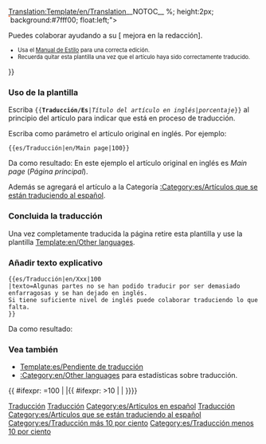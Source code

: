 <noinclude>[[Translation:Template/en/Translation]]</noinclude><noinclude>__NOTOC__ </noinclude>{{es/Metaplantilla de avisos| tipo  = estilo
| imagen= en/Translation.png
| texto = <strong>Este artículo se está traduciendo del original en inglés: <includeonly>[{{SERVER}}{{localurl:{{NAMESPACE}}:{{{1}}}|action=view}} {{{1}}}]</includeonly><noinclude>{{{1}}}</noinclude>.</strong>
<div>{{{texto|}}}</div>
<div style="font-size: 90%">
<div style="margin:auto; text-align:Left;">Porcentaje: {{{2|0}}}% aprox.
<div style="width:200px; text-align:Left; border:1px solid #aaa; padding:1px; overflow:hidden;"><span style="width:{{#expr: ({{{2|0}}}/100) * 100}}%; height:2px; background:#7fff00; float:left;">&nbsp;</span><span style="width:{{#expr: 100 - ({{{2|0}}}/100) * 100}}%; height:2px; background:#ff7f50; float:left;">&nbsp;</span></div>
</div>
Puedes colaborar ayudando a su [{{SERVER}}{{localurl:{{NAMESPACE}}:{{PAGENAME}}|action=edit}} mejora en la redacción].
</div><div style="font-size: 80%">
* Usa el [[es/Wiki/Manual de Estilo|Manual de Estilo]] para una correcta edición.
* Recuerda quitar esta plantilla una vez que el artículo haya sido correctamente traducido.</div>
}}<noinclude>

===Uso de la plantilla ===
Escriba <code><nowiki>{{</nowiki>'''Traducción/Es'''|''Título del artículo en inglés''|''porcentaje''<nowiki>}}</nowiki></code> al principio del artículo para indicar que está en proceso de traducción.
<p>Escriba como parámetro el artículo original en inglés. Por ejemplo:</p>
<pre>{{es/Traducción|en/Main page|100}}</pre>
Da como resultado:
{{es/Traducción|en/Main page|100}}
En este ejemplo el artículo original en inglés es ''Main page'' (''Página principal'').
<p>Además se agregará el artículo a la Categoría [[:Category:es/Artículos que se están traduciendo al español]].</p>

===Concluida la traducción===
Una vez completamente traducida la página retire esta plantilla y use la plantilla [[Template:en/Other languages]].

===Añadir texto explicativo===
<pre>{{es/Traducción|en/Xxx|100
|texto=Algunas partes no se han podido traducir por ser demasiado enfarragosas y se han dejado en inglés.
Si tiene suficiente nivel de inglés puede colaborar traduciendo lo que falta.
}}</pre>
Da como resultado:
{{es/Traducción|en/Xxx|100
|texto=Algunas partes no se han podido traducir por ser demasiado enfarragosas y se han dejado en inglés. Si tiene suficiente nivel de inglés puede colaborar traduciendo lo que falta.}}

===Vea también===
*[[Template:es/Pendiente de traducción]]
*[[:Category:en/Other languages]] para estadísticas sobre traducción.

[[Category:es/Plantillas|Traducción]][[Category:es/Cajas de mensajes|Traducción]][[Category:es/Artículos en español]][[Category:es/Traducción|Traducción]]
</noinclude><includeonly>{{ #ifexpr: {{{2|0}}}=100 | |[[Category:es/Artículos que se están traduciendo al español]]{{ #ifexpr: {{{2|0}}}>10 | [[Category:es/Traducción más 10 por ciento]] | [[Category:es/Traducción menos 10 por ciento]]}}}}</includeonly>